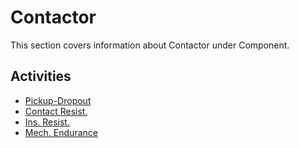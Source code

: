 # Contactor

This section covers information about Contactor under Component.

## Activities

- [Pickup-Dropout](/docs/component/contactor/pickup-dropout)
- [Contact Resist.](/docs/component/contactor/contact-resist)
- [Ins. Resist.](/docs/component/contactor/ins-resist)
- [Mech. Endurance](/docs/component/contactor/mech-endurance)

